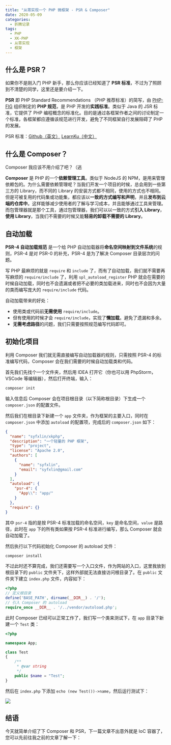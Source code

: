 ```yaml
---
title: "从零实现一个 PHP 微框架 - PSR & Composer"
date: 2020-05-09
categories:
  - 折腾记录
tags:
  - PHP
  - XK-PHP
  - 从零实现
  - 框架
---
```


## 什么是 PSR？

如果你不是刚入门 PHP 新手，那么你应该已经知道了 **PSR 标准**，不过为了照顾到不清楚的同学，这里还是要介绍一下。

**PSR** 即 PHP Standard Recommendations （PHP 推荐标准）的简写，由 [PHP-FIG](https://github.com/php-fig) 组织制定的 **PHP 规范**，是 PHP 开发的**实践标准**。类似于 Java 的 JSR 标准，它提供了 PHP 编程概念的标准化。目的是通过各框架作者之间的讨论制定一个标准，各框架都应遵循该规范进行开发，避免了不同框架自行发展阻碍了 PHP 的发展。

PSR 标准：[Github（英文）](https://github.com/php-fig/fig-standards/blob/master/index.md) [LearnKu（中文）](https://learnku.com/docs/psr)

## 什么是 Composer？

Composer 我应该不用介绍了吧？（逃

**Composer** 是 PHP 的一个**依赖管理工具**。类似于 NodeJS 的 NPM，是用来管理依赖包的。为什么需要依赖管理呢？当我们开发一个项目的时候，总会用到一些第三方的 Library，而不同的 Library 的安装方式都不相同，使用的方式也不相同。但是可被复用的代码集或功能集，都应该以**一致的方式编写和声明**，并且**发布到云端的仓库中**。这样能够减少使用者的了解与学习成本，并且能够通过工具来管理。而包管理器就是那个工具，通过包管理器，我们可以以一致的方式**引入 Library**，**使用 Library**，当我们不需要的时候又能**轻易的卸载不需要的 Library**。

## 自动加载

**PSR-4 自动加载规范** 是一个给 PHP 自动加载器将**命名空间映射到文件系统**的规则，PSR-4 是对 PSR-0 的补充，PSR-4 是为了解决 Composer 目录层次的问题。

写 PHP 最麻烦的就是 `require` 和 `include` 了，而有了自动加载，我们就不需要再写麻烦的 `require/include` 了，利用 `spl_autoload_register` PHP 就会在需要的时候自动加载，同时也不会遗漏或者把不必要的类加载进来，同时也不会因为大量的类而编写庞大的 `require/include` 代码。

自动加载带来的好处：

- 使用类或代码前**无需使用** `require/include`。
- 但有使用的时候才会 `require/include`，实现了**懒加载**。避免了遗漏和多余。
- **无需考虑路径**的问题，我们只需要按照规范编写代码即可。

## 初始化项目

利用 Composer 我们就无需直接编写自动加载器的规则，只需按照 PSR-4 的标准编写代码，Composer 会在我们需要的时候自动加载类和代码。

首先我们先找个一个文件夹，然后用 IDEA 打开它（你也可以用 PhpStorm，VSCode 等编辑器），然后打开终端，输入：

```bash
composer init
```

输入信息后 Composer 会在项目根目录（以下简称根目录）下生成一个 `composer.json` 的配置文件。

然后我们在根目录下新建一个 `app` 文件夹，作为框架的主要入口，同时在 `composer.json` 中添加 `autoload` 的配置项，完成后的 `composer.json` 如下：

```json
{
  "name": "syfxlin/xkphp",
  "description": "一个轻量的 PHP 框架",
  "type": "project",
  "license": "Apache 2.0",
  "authors": [
    {
      "name": "syfxlin",
      "email": "syfxlin@gmail.com"
    }
  ],
  "autoload": {
    "psr-4": {
      "App\\": "app/"
    }
  },
  "require": {}
}
```

其中 `psr-4` 指的是按 PSR-4 标准加载的命名空间，`key` 是命名空间，`value` 是路径，此时在 `app` 下的所有类如果按 PSR-4 标准进行编写，那么 Composer 就会自动加载了。

然后执行以下代码初始化 Composer 的 autoload 文件：

```bash
composer install
```

不过此时还不算完成，我们还需要写一个入口文件，作为网站的入口，这里我放到根目录下的 `public` 文件夹下，这样外部就无法直接访问根目录了。在 `public` 文件夹下建立 `index.php` 文件，内容如下：

```php
<?php
// 定义根目录
define('BASE_PATH', dirname(__DIR__) . '/');
// 引入 Composer 的 autoload
require_once __DIR__ . '/../vendor/autoload.php';
```

此时 Composer 已经可以正常工作了，我们写一个类来测试下，在 `app` 目录下新建一个 `Test` 类：

```php
<?php

namespace App;

class Test
{
    /**
     * @var string
     */
    public $name = "Test";
}
```

然后在 `index.php` 下添加 `echo (new Test())->name`，然后运行测试下：

![](./20200509224527.png)

## 结语

今天就简单介绍了下 Composer 和 PSR，下一篇文章不出意外就是 IoC 容器了，您可以先前往我之前的文章了解一下：
